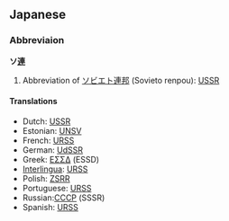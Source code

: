 ==Japanese==
===Abbreviaion===
'''ソ[[連]]'''

# Abbreviation of [[ソビエト連邦]] (Sovieto renpou): [[USSR]]

====Translations====
*Dutch: [[USSR]]
*Estonian: [[UNSV]]
*French: [[URSS]]
*German: [[UdSSR]]
*Greek: [[ΕΣΣΔ]] (ESSD)
*[[Interlingua]]: [[URSS]]
*Polish: [[ZSRR]]
*Portuguese: [[URSS]]
*Russian:[[СССР]] (SSSR)
*Spanish: [[URSS]]